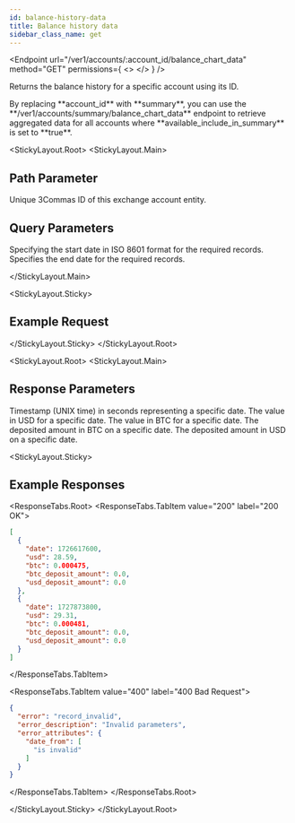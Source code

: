```yaml
---
id: balance-history-data
title: Balance history data
sidebar_class_name: get
---
```




<Endpoint
  url="/ver1/accounts/:account_id/balance_chart_data"
  method="GET"
  permissions={
    <>
      <Permission title="Permission" description="ACCOUNTS_READ" />
      <Permission title="Security" description="SIGNED" />
    </>
  }
/>

Returns the balance history for a specific account using its ID.

<Informer variant="info">
By replacing **account_id** with **summary**, you can use the **/ver1/accounts/summary/balance_chart_data** endpoint to retrieve aggregated data for all accounts where **available_include_in_summary** is set to **true**.
</Informer>

<Separator />

<StickyLayout.Root>
<StickyLayout.Main>

## Path Parameter
<ApiParam name='account_id' type='integer' id="account_id" required>
    Unique 3Commas ID of this exchange account entity.
</ApiParam>

## Query Parameters
<ApiParam name='date_from' type='string' id="date_from" required>
    Specifying the start date in ISO 8601 format for the required records.
</ApiParam>

<ApiParam name='date_to' type='string' id="date_to">
    Specifies the end date for the required records.
</ApiParam>

</StickyLayout.Main>

<StickyLayout.Sticky>

## Example Request

<NoContentEndpoint method="GET" endpoint="/ver1/accounts/12345678/balance_chart_data?date_from=2024-09-18T18:58:55.469Z" />

</StickyLayout.Sticky>
</StickyLayout.Root>

<StickyLayout.Root>
<StickyLayout.Main>

## Response Parameters

<ApiParam name='date' type='string' id="date">
    Timestamp (UNIX time) in seconds representing a specific date.
</ApiParam>

<ApiParam name='usd' type='string' id="usd">
   The value in USD for a specific date.
</ApiParam>
      
<ApiParam name='btc' type='string' id="btc">
   The value in BTC for a specific date.
</ApiParam>

<ApiParam name='btc_deposit_amount' type='string' id="btc_deposit_amount">
   The deposited amount in BTC on a specific date.
</ApiParam>

<ApiParam name='usd_deposit_amount' type='string' id="usd_deposit_amount">
   The deposited amount in USD on a specific date.
</ApiParam>   
</StickyLayout.Main>


<StickyLayout.Sticky>
## Example Responses

<ResponseTabs.Root>
<ResponseTabs.TabItem value="200" label="200 OK">
```json
[
  {
    "date": 1726617600,
    "usd": 28.59,
    "btc": 0.000475,
    "btc_deposit_amount": 0.0,
    "usd_deposit_amount": 0.0
  },
  {
    "date": 1727873800,
    "usd": 29.31,
    "btc": 0.000481,
    "btc_deposit_amount": 0.0,
    "usd_deposit_amount": 0.0
  }
]
```
</ResponseTabs.TabItem>

<ResponseTabs.TabItem value="400" label="400 Bad Request">
```json
{
  "error": "record_invalid",
  "error_description": "Invalid parameters",
  "error_attributes": {
    "date_from": [
      "is invalid"
    ]
  }
}
```
</ResponseTabs.TabItem>
</ResponseTabs.Root>

</StickyLayout.Sticky>
</StickyLayout.Root>